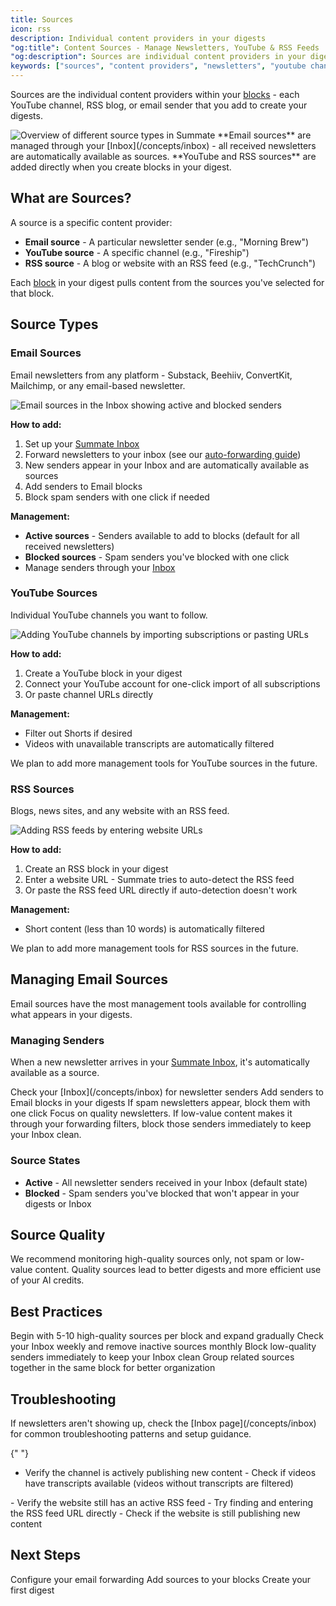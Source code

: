 ```yaml
---
title: Sources
icon: rss
description: Individual content providers in your digests
"og:title": Content Sources - Manage Newsletters, YouTube & RSS Feeds | Summate
"og:description": Sources are individual content providers in your digests. Learn how to add, organize, and manage newsletter senders, YouTube channels, and blog RSS feeds in Summate.
keywords: ["sources", "content providers", "newsletters", "youtube channels", "rss feeds", "manage sources"]
---
```


Sources are the individual content providers within your [blocks](/concepts/blocks) - each YouTube channel, RSS blog, or email sender that you add to create your digests.

<Frame caption="Choose from Email, YouTube, or RSS block types to add sources">
  <img src="/images/sources/sources-overview.png" alt="Overview of different source types in Summate" />
</Frame>

<Info>
  **Email sources** are managed through your [Inbox](/concepts/inbox) - all
  received newsletters are automatically available as sources. **YouTube and RSS
  sources** are added directly when you create blocks in your digest.
</Info>

## What are Sources?

A source is a specific content provider:

- **Email source** - A particular newsletter sender (e.g., "Morning Brew")
- **YouTube source** - A specific channel (e.g., "Fireship")
- **RSS source** - A blog or website with an RSS feed (e.g., "TechCrunch")

Each [block](/concepts/blocks) in your digest pulls content from the sources you've selected for that block.

## Source Types

### Email Sources

Email newsletters from any platform - Substack, Beehiiv, ConvertKit, Mailchimp, or any email-based newsletter.

<Frame caption="Manage approved and blocked newsletter senders in your Inbox">
  <img src="/images/sources/email-sources.png" alt="Email sources in the Inbox showing active and blocked senders" />
</Frame>

**How to add:**

1. Set up your [Summate Inbox](/concepts/inbox)
2. Forward newsletters to your inbox (see our [auto-forwarding guide](/guides/auto-forwarding/overview))
3. New senders appear in your Inbox and are automatically available as sources
4. Add senders to Email blocks
5. Block spam senders with one click if needed

**Management:**

- **Active sources** - Senders available to add to blocks (default for all received newsletters)
- **Blocked sources** - Spam senders you've blocked with one click
- Manage senders through your [Inbox](/concepts/inbox)

### YouTube Sources

Individual YouTube channels you want to follow.

<Frame caption="Import your YouTube subscriptions or add channels manually">
  <img src="/images/sources/youtube-sources.png" alt="Adding YouTube channels by importing subscriptions or pasting URLs" />
</Frame>

**How to add:**

1. Create a YouTube block in your digest
2. Connect your YouTube account for one-click import of all subscriptions
3. Or paste channel URLs directly

**Management:**

- Filter out Shorts if desired
- Videos with unavailable transcripts are automatically filtered

<Note>
  We plan to add more management tools for YouTube sources in the future.
</Note>

### RSS Sources

Blogs, news sites, and any website with an RSS feed.

<Frame caption="Import Substack newsletters or add RSS feeds by URL">
  <img src="/images/sources/rss-sources.png" alt="Adding RSS feeds by entering website URLs" />
</Frame>

**How to add:**

1. Create an RSS block in your digest
2. Enter a website URL - Summate tries to auto-detect the RSS feed
3. Or paste the RSS feed URL directly if auto-detection doesn't work

**Management:**

- Short content (less than 10 words) is automatically filtered

<Note>We plan to add more management tools for RSS sources in the future.</Note>

## Managing Email Sources

Email sources have the most management tools available for controlling what appears in your digests.

### Managing Senders

When a new newsletter arrives in your [Summate Inbox](/concepts/inbox), it's automatically available as a source.

<Steps>
  <Step title="Review Your Inbox">
    Check your [Inbox](/concepts/inbox) for newsletter senders
  </Step>
  <Step title="Add to Blocks">Add senders to Email blocks in your digests</Step>
  <Step title="Block Spam">
    If spam newsletters appear, block them with one click
  </Step>
</Steps>

<Tip>
  Focus on quality newsletters. If low-value content makes it through your
  forwarding filters, block those senders immediately to keep your Inbox clean.
</Tip>

### Source States

- **Active** - All newsletter senders received in your Inbox (default state)
- **Blocked** - Spam senders you've blocked that won't appear in your digests or Inbox

## Source Quality

<Warning>
  We recommend monitoring high-quality sources only, not spam or low-value
  content. Quality sources lead to better digests and more efficient use of your
  AI credits.
</Warning>

## Best Practices

<CardGroup cols={2}>
  <Card title="Start Small" icon="seedling">
    Begin with 5-10 high-quality sources per block and expand gradually
  </Card>
  <Card title="Review Regularly" icon="calendar-check">
    Check your Inbox weekly and remove inactive sources monthly
  </Card>
  <Card title="Be Selective" icon="filter">
    Block low-quality senders immediately to keep your Inbox clean
  </Card>
  <Card title="Organize by Block" icon="layer-group">
    Group related sources together in the same block for better organization
  </Card>
</CardGroup>

## Troubleshooting

<AccordionGroup>
  <Accordion title="Newsletters not appearing in Inbox" icon="envelope">
    If newsletters aren't showing up, check the [Inbox page](/concepts/inbox) for common troubleshooting patterns and setup guidance.
  </Accordion>

{" "}
<Accordion title="YouTube channels not showing videos" icon="youtube">
  - Verify the channel is actively publishing new content - Check if videos have
  transcripts available (videos without transcripts are filtered)
</Accordion>

  <Accordion title="RSS feeds not updating" icon="rss">
    - Verify the website still has an active RSS feed
    - Try finding and entering the RSS feed URL directly
    - Check if the website is still publishing new content
  </Accordion>
</AccordionGroup>

## Next Steps

<CardGroup cols={3}>
  <Card title="Set Up Inbox" icon="inbox" href="/concepts/inbox">
    Configure your email forwarding
  </Card>
  <Card title="Create Blocks" icon="cube" href="/concepts/blocks">
    Add sources to your blocks
  </Card>
  <Card title="Build Digests" icon="newspaper" href="/concepts/digests">
    Create your first digest
  </Card>
</CardGroup>
